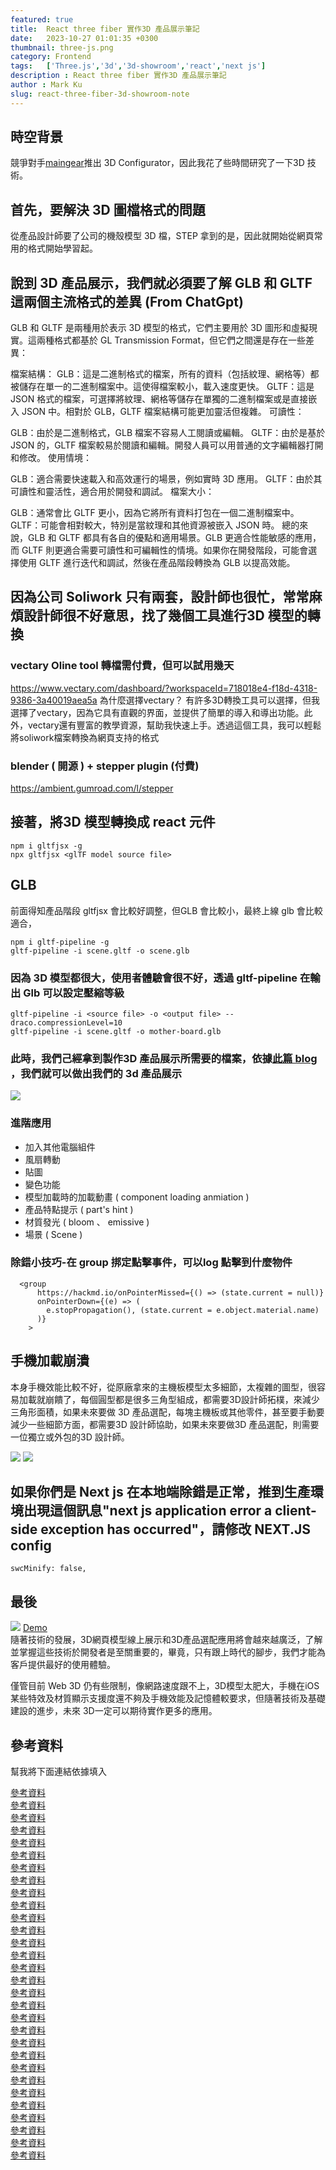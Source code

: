 ```yaml
---
featured: true
title:  React three fiber 實作3D 產品展示筆記
date:   2023-10-27 01:01:35 +0300
thumbnail: three-js.png
category: Frontend
tags:   ['Three.js','3d','3d-showroom','react','next js']
description : React three fiber 實作3D 產品展示筆記
author : Mark Ku
slug: react-three-fiber-3d-showroom-note
---
```

## 時空背景
競爭對手[maingear](https://maingear.com/maingear-mg-1-live-3d-configurator/
)推出 3D Configurator，因此我花了些時間研究了一下3D 技術。

## 首先，要解決 3D 圖檔格式的問題
從產品設計師要了公司的機殼模型 3D 檔，STEP 拿到的是，因此就開始從網頁常用的格式開始學習起。

## 說到 3D 產品展示，我們就必須要了解 GLB 和 GLTF 這兩個主流格式的差異 (From ChatGpt)
GLB 和 GLTF 是兩種用於表示 3D 模型的格式，它們主要用於 3D 圖形和虛擬現實。這兩種格式都基於 GL Transmission Format，但它們之間還是存在一些差異：

檔案結構：
GLB：這是二進制格式的檔案，所有的資料（包括紋理、網格等）都被儲存在單一的二進制檔案中。這使得檔案較小，載入速度更快。
GLTF：這是 JSON 格式的檔案，可選擇將紋理、網格等儲存在單獨的二進制檔案或是直接嵌入 JSON 中。相對於 GLB，GLTF 檔案結構可能更加靈活但複雜。
可讀性：

GLB：由於是二進制格式，GLB 檔案不容易人工閱讀或編輯。
GLTF：由於是基於 JSON 的，GLTF 檔案較易於閱讀和編輯。開發人員可以用普通的文字編輯器打開和修改。
使用情境：

GLB：適合需要快速載入和高效運行的場景，例如實時 3D 應用。
GLTF：由於其可讀性和靈活性，適合用於開發和調試。
檔案大小：

GLB：通常會比 GLTF 更小，因為它將所有資料打包在一個二進制檔案中。
GLTF：可能會相對較大，特別是當紋理和其他資源被嵌入 JSON 時。
總的來說，GLB 和 GLTF 都具有各自的優點和適用場景。GLB 更適合性能敏感的應用，而 GLTF 則更適合需要可讀性和可編輯性的情境。如果你在開發階段，可能會選擇使用 GLTF 進行迭代和調試，然後在產品階段轉換為 GLB 以提高效能。

## 因為公司 Soliwork 只有兩套，設計師也很忙，常常麻煩設計師很不好意思，找了幾個工具進行3D 模型的轉換
### vectary Oline tool 轉檔需付費，但可以試用幾天
https://www.vectary.com/dashboard/?workspaceId=718018e4-f18d-4318-9386-3a40019aea5a
為什麼選擇vectary？
有許多3D轉換工具可以選擇，但我選擇了vectary，因為它具有直觀的界面，並提供了簡單的導入和導出功能。此外，vectary還有豐富的教學資源，幫助我快速上手。透過這個工具，我可以輕鬆將soliwork檔案轉換為網頁支持的格式
### blender ( 開源 ) + stepper plugin (付費)
https://ambient.gumroad.com/l/stepper

##  接著，將3D 模型轉換成 react 元件
```
npm i gltfjsx -g
npx gltfjsx <glTF model source file>

```
## GLB 
前面得知產品階段 gltfjsx 會比較好調整，但GLB 會比較小，最終上線 glb 會比較適合，
```
npm i gltf-pipeline -g
gltf-pipeline -i scene.gltf -o scene.glb 
```
### 因為 3D 模型都很大，使用者體驗會很不好，透過 gltf-pipeline  在輸出 Glb 可以設定壓縮等級
```
gltf-pipeline -i <source file> -o <output file> --draco.compressionLevel=10
gltf-pipeline -i scene.gltf -o mother-board.glb
```
### 此時，我們己經拿到製作3D 產品展示所需要的檔案，依據[此篇 blog](https://juejin.cn/post/7070009731099656229) ，我們就可以做出我們的 3d 產品展示
![](1.png)

### 進階應用
* 加入其他電腦組件 
* 風扇轉動 
* 貼圖
* 變色功能
* 模型加載時的加載動畫 ( component loading anmiation )
* 產品特點提示 ( part's hint )
* 材質發光 ( bloom 、 emissive )
* 場景 ( Scene )

### 除錯小技巧-在 group 挷定點擊事件，可以log 點擊到什麼物件
```
  <group            
      https://hackmd.io/onPointerMissed={() => (state.current = null)}
      onPointerDown={(e) => (
        e.stopPropagation(), (state.current = e.object.material.name)
      )}
    >
```
## 手機加載崩潰
本身手機效能比較不好，從原廠拿來的主機板模型太多細節，太複雜的圖型，很容易加載就崩饋了，每個圓型都是很多三角型組成，都需要3D設計師拓樸，來減少三角形面積，如果未來要做 3D 產品選配，每塊主機板或其他零件，甚至要手動要減少一些細節方面，都需要3D 設計師協助，如果未來要做3D 產品選配，則需要一位獨立或外包的3D 設計師。

![](3.png)
![](4.png)

## 如果你們是 Next js 在本地端除錯是正常，推到生產環境出現這個訊息"next js application error a client-side exception has occurred"，請修改 NEXT.JS config
```
swcMinify: false,
```
## 最後
![](2.png)
[Demo](https://3d.ibuypower.com/)  
隨著技術的發展，3D網頁模型線上展示和3D產品選配應用將會越來越廣泛，了解並掌握這些技術於開發者是至關重要的，畢竟，只有跟上時代的腳步，我們才能為客戶提供最好的使用體驗。  

僅管目前 Web 3D 仍有些限制，像網路速度跟不上，3D模型太肥大，手機在iOS 某些特效及材質顯示支援度還不夠及手機效能及記憶體較要求，但隨著技術及基礎建設的進步，未來 3D一定可以期待實作更多的應用。

## 參考資料
幫我將下面連結依據填入 

[參考資料](https://www.vectary.com/3d-modeling-blog/vectary-3d-converter-import-more-than-sixty-3d-file-formats/)  
[參考資料](https://www.vectary.com/)  
[參考資料](https://maingear.com/maingear-mg-1-live-3d-configurator/)  
[參考資料](https://parametric-architecture.com/8-free-browser-based-3d-modeling-software-for-beginners/)  
[參考資料](https://github.com/pmndrs/gltfjsx)  
[參考資料](https://gltf.pmnd.rs/)  
[參考資料](https://sketchfab.com/feed)  
[參考資料](https://github.com/facebookincubator/FBX2glTF/releases)  
[參考資料](https://juejin.cn/post/7070009731099656229?fbclid=IwAR336hISkigeYAP3ONzjjRYSgAQjojmO4WEX_lPV9hr15Zh99TuRFHhIbic)  
[參考資料](https://www.zakeke.com/#)  
[參考資料](https://blog.logrocket.com/configure-3d-models-react-three-fiber/)  
[參考資料](https://keyboardsimulator.xyz/)  
[參考資料](https://admin-fts.threekit.com/signin)  
[參考資料](https://zhuanlan.zhihu.com/p/349803849)  
[參考資料](https://github.com/weianweigan/DuSwToglTF/releases)  
[參考資料](https://zhuanlan.zhihu.com/p/97961663)  
[參考資料](https://www.keyshot.com/)  
[參考資料](https://sketchfab.com/search?q=coding&type=models)  
[參考資料](https://keyboardsimulator.xyz/)  
[參考資料](https://zhuanlan.zhihu.com/p/469548652)  
[參考資料](https://codesandbox.io/s/r3f-image-loader-4u8oy?from-embed=&file=/src/App.js:0-765)  
[參考資料](https://dev.to/wawasensei/creating-a-3d-table-configurator-with-react-three-fiber-1dl2)  
[參考資料](https://juejin.cn/post/7046043181406191629)  
[參考資料](https://zhuanlan.zhihu.com/p/601278889)  
[參考資料](https://threejs.org/editor/)  
[參考資料](https://github.com/belopot/3d-product-configurator/tree/master/src)  
[參考資料](https://dribbble.com/tags/configurator?page=2&s=popular)  
[參考資料](https://juejin.cn/post/7171075542882451463)  
[參考資料](https://blog.csdn.net/tucHUan1/article/details/119063265)  
[參考資料](https://hackmd.io/@TANGRAMxAR/ry9UbdEEP)  

